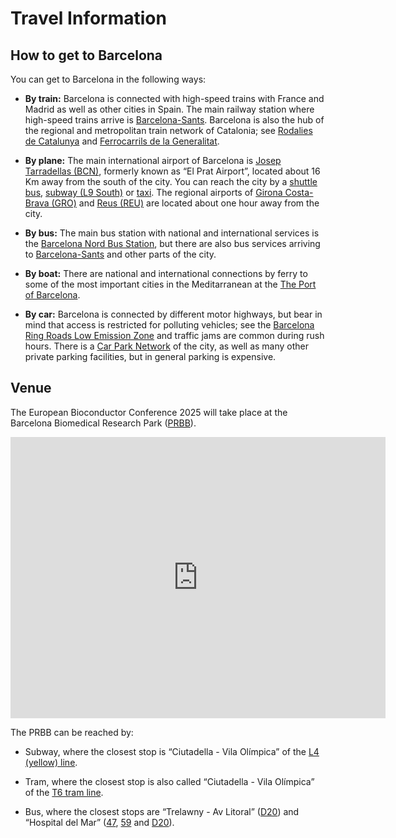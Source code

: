 # Travel Information

## How to get to Barcelona

You can get to Barcelona in the following ways:

* **By train:** Barcelona is connected with high-speed trains with France and
  Madrid as well as other cities in Spain. The main railway station where high-speed
  trains arrive is
  [Barcelona-Sants](https://www.barcelona.cat/en/discoverbcn/pics/la-estacion-de-sants-92086009180).
  Barcelona is also the hub of the regional and metropolitan train network of
  Catalonia; see
  [Rodalies de Catalunya](https://rodalies.gencat.cat/en/horaris/index.html) and
  [Ferrocarrils de la Generalitat](https://www.fgc.cat/en).

* **By plane:** The main international airport of Barcelona is
  [Josep Tarradellas (BCN)](https://www.aeropuertobarcelona-elprat.com/ingl/index.html),
  formerly known as "El Prat Airport", located about 16 Km away from the south of the
  city. You can reach the city by a
  [shuttle bus](https://aerobusbarcelona.es/?lang=en),
  [subway (L9 South)](https://www.tmb.cat/en/visit-barcelona/public-transport/metro-airport)
  or [taxi](https://www.aeropuertobarcelona-elprat.com/ingl/barcelona_airport_taxis.htm). The regional airports of
  [Girona Costa-Brava (GRO)](https://www.aena.es/en/girona-costa-brava.html) and
  [Reus (REU)](https://www.aena.es/en/reus.html) are located about one hour away
  from the city.

* **By bus:** The main bus station with national and international services is
  the [Barcelona Nord Bus Station](https://barcelonanord.barcelona/en), but there
  are also bus services arriving to 
  [Barcelona-Sants](https://www.barcelona.cat/en/discoverbcn/pics/la-estacion-de-sants-92086009180)
  and other parts of the city.

* **By boat:** There are national and international connections by ferry to
  some of the most important cities in the Meditarranean at the
  [The Port of Barcelona](https://www.portdebarcelona.cat/en/business-and-services/traffic-and-goods/ferries).

* **By car:** Barcelona is connected by different motor highways, but bear in
  mind that access is restricted for polluting vehicles; see the
  [Barcelona Ring Roads Low Emission Zone](https://ajuntament.barcelona.cat/qualitataire/en/low-emission-zone/what-barcelona-ring-roads-low-emission-zone)
  and traffic jams are common during rush hours. There is a
  [Car Park Network](https://aparcamentsbsm.cat/en) of the city, as well as many
  other private parking facilities, but in general parking is expensive.

## Venue

The European Bioconductor Conference 2025 will take place at the
Barcelona Biomedical Research Park ([PRBB](https://prbb.org)).

<iframe src="https://www.google.com/maps/embed?pb=!1m18!1m12!1m3!1d5986.9755460835695!2d2.1940969999999997!3d41.3852123!2m3!1f0!2f0!3f0!3m2!1i1024!2i768!4f13.1!3m3!1m2!1s0x12a4a306002af6a7%3A0x19d613601960f62c!2sBarcelona%20Biomedical%20Research%20Park%2C%20Ciutat%20Vella%2C%2008003%20Barcelona!5e0!3m2!1sen!2ses!4v1731921465451!5m2!1sen!2ses" width="600" height="450" style="border:0;" allowfullscreen="" loading="lazy" referrerpolicy="no-referrer-when-downgrade"></iframe>

The PRBB can be reached by:

* Subway, where the closest stop is "Ciutadella - Vila Olímpica" of the
[L4 (yellow) line](https://www.tmb.cat/en/barcelona/metro/-/lineametro/L4).

* Tram, where the closest stop is also called "Ciutadella - Vila Olímpica"
  of the [T6 tram line](https://www.tram.cat/en/lines-and-timetables).

* Bus, where the closest stops are "Trelawny - Av Litoral"
  ([D20](https://www.tmb.cat/en/barcelona/buses/-/lineabus/D20))
  and "Hospital del Mar"
  ([47](https://www.tmb.cat/en/barcelona/buses/-/lineabus/47),
  [59](https://www.tmb.cat/en/barcelona/buses/-/lineabus/59)
  and
  [D20](https://www.tmb.cat/en/barcelona/buses/-/lineabus/D20)).
